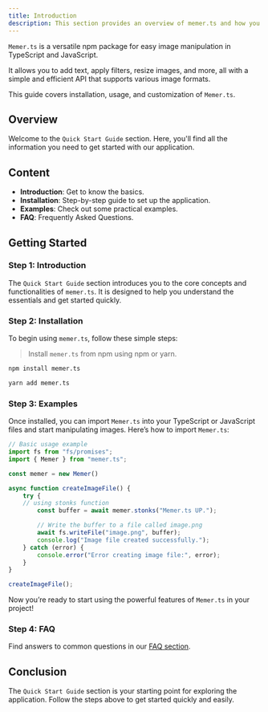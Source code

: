 ```yaml
---
title: Introduction
description: This section provides an overview of memer.ts and how you can use it.
---
```


`Memer.ts` is a versatile npm package for easy image manipulation in TypeScript and JavaScript. 

It allows you to add text, apply filters, resize images, and more, all with a simple and efficient API that supports various image formats. 

This guide covers installation, usage, and customization of `Memer.ts`.

## Overview

Welcome to the `Quick Start Guide` section. Here, you'll find all the information you need to get started with our application.

## Content

- **Introduction**: Get to know the basics.
- **Installation**: Step-by-step guide to set up the application.
- **Examples**: Check out some practical examples.
- **FAQ**: Frequently Asked Questions.

## Getting Started

### Step 1: Introduction

The `Quick Start Guide` section introduces you to the core concepts and functionalities of `memer.ts`. It is designed to help you understand the essentials and get started quickly.

### Step 2: Installation

To begin using `memer.ts`, follow these simple steps: 
> Install `memer.ts` from npm using npm or yarn.

```bash
npm install memer.ts
```

```bash
yarn add memer.ts
```

### Step 3: Examples

Once installed, you can import `Memer.ts` into your TypeScript or JavaScript files and start manipulating images.
Here’s how to import `Memer.ts`:

```typescript showLineNumbers {10}
// Basic usage example
import fs from "fs/promises";
import { Memer } from "memer.ts";

const memer = new Memer()

async function createImageFile() {
	try {
    // using stonks function
		const buffer = await memer.stonks("Memer.ts UP.");

		// Write the buffer to a file called image.png
		await fs.writeFile("image.png", buffer);
		console.log("Image file created successfully.");
	} catch (error) {
		console.error("Error creating image file:", error);
	}
}

createImageFile();
```

Now you’re ready to start using the powerful features of `Memer.ts` in your project!


### Step 4: FAQ

Find answers to common questions in our [FAQ section](/docs/getting-started/faq).

## Conclusion

The `Quick Start Guide` section is your starting point for exploring the application. Follow the steps above to get started quickly and easily.
